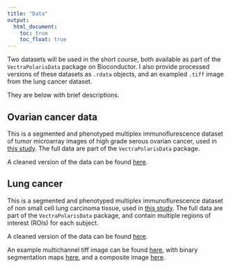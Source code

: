 ```yaml
---
title: "Data"
output:
  html_document: 
    toc: true
    toc_float: true
---
```


Two datasets will be used in the short course, both available as part of the `VectraPolarisData` package on Bioconductor. I also provide processed versions of these datasets as  `.rdata` objects, and an exampled `.tiff` image from the lung cancer dataset.

They are below with brief descriptions.

## Ovarian cancer data

This is a segmented and phenotyped multiplex immunoflurescence dataset of tumor microarray images of high grade serous ovarian cancer, used in [this study](https://aacrjournals.org/mcr/article/19/12/1973/675069/The-Spatial-Context-of-Tumor-Infiltrating-Immune). The full data are part of the `VectraPolarisData` package. 


A cleaned version of the data can be found [here](./Data/ovarian.RDA).


## Lung cancer

This is a segmented and phenotyped multiplex immunoflurescence dataset of non small cell lung carcinoma tissue, used in [this study](https://pubmed.ncbi.nlm.nih.gov/34048945/). The full data are part of the `VectraPolarisData` package, and contain multiple regions of interest (ROIs) for each subject. 


A cleaned version of the data can be found [here](./Data/lung.RDA).

An example multichannel tiff image can be found [here](./Data/lung_component_data.tif), with binary segmentation maps [here](./Data/lung_binary_seg_maps.tif), and a composite image [here](./Data/lung.tif).


